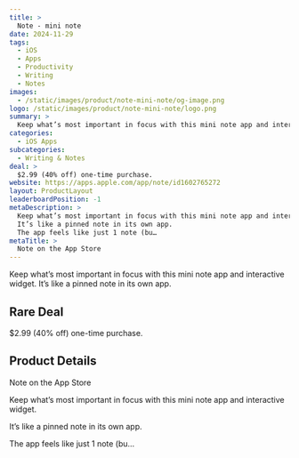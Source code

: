 ```yaml
---
title: >
  Note - mini note
date: 2024-11-29
tags:
  - iOS
  - Apps
  - Productivity
  - Writing
  - Notes
images:
  - /static/images/product/note-mini-note/og-image.png
logo: /static/images/product/note-mini-note/logo.png
summary: >
  Keep what’s most important in focus with this mini note app and interactive widget. It’s like a pinned note in its own app.
categories:
  - iOS Apps
subcategories:
  - Writing & Notes
deal: >
  $2.99 (40% off) one-time purchase.
website: https://apps.apple.com/app/note/id1602765272
layout: ProductLayout
leaderboardPosition: -1
metaDescription: >
  Keep what’s most important in focus with this mini note app and interactive widget.
  It’s like a pinned note in its own app.
  The app feels like just 1 note (bu…
metaTitle: >
  ‎Note on the App Store
---
```

Keep what’s most important in focus with this mini note app and interactive widget. It’s like a pinned note in its own app.

## Rare Deal

$2.99 (40% off) one-time purchase.

## Product Details

‎Note on the App Store

Keep what’s most important in focus with this mini note app and interactive widget.

It’s like a pinned note in its own app.

The app feels like just 1 note (bu…
